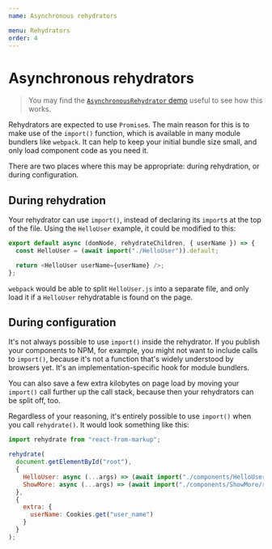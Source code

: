 ```yaml
---
name: Asynchronous rehydrators

menu: Rehydrators
order: 4
---
```


# Asynchronous rehydrators

> You may find the [`AsynchronousRehydrator` demo](/demo/AsynchronousRehydrator) useful to see how this works.

Rehydrators are expected to use `Promise`s. The main reason for this is to make use of the `import()` function, which is available in many module bundlers like `webpack`. It can help to keep your initial bundle size small, and only load component code as you need it.

There are two places where this may be appropriate: during rehydration, or during configuration.

## During rehydration

Your rehydrator can use `import()`, instead of declaring its `import`s at the top of the file. Using the `HelloUser` example, it could be modified to this:

```javascript
export default async (domNode, rehydrateChildren, { userName }) => {
  const HelloUser = (await import("./HelloUser")).default;

  return <HelloUser userName={userName} />;
};
```

`webpack` would be able to split `HelloUser.js` into a separate file, and only load it if a `HelloUser` rehydratable is found on the page.

## During configuration

It's not always possible to use `import()` inside the rehydrator. If you publish your components to NPM, for example, you might not want to include calls to `import()`, because it's not a function that's widely understood by browsers yet. It's an implementation-specific hook for module bundlers.

You can also save a few extra kilobytes on page load by moving your `import()` call further up the call stack, because then your rehydrators can be split off, too.

Regardless of your reasoning, it's entirely possible to use `import()` when you call `rehydrate()`. It would look something like this:

```javascript
import rehydrate from "react-from-markup";

rehydrate(
  document.getElementById("root"),
  {
    HelloUser: async (...args) => (await import("./components/HelloUser/rehydrator")).default(...args),
    ShowMore: async (...args) => (await import("./components/ShowMore/rehydrator")).default(...args)
  },
  {
    extra: {
      userName: Cookies.get("user_name")
    }
  }
);
```
